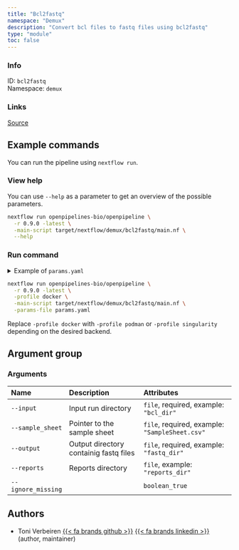 ```yaml
---
title: "Bcl2fastq"
namespace: "Demux"
description: "Convert bcl files to fastq files using bcl2fastq"
type: "module"
toc: false
---
```


::: {.column-margin}

### Info

ID: `bcl2fastq`  
Namespace: `demux`

### Links
[Source](https://github.com/openpipelines-bio/openpipeline/blob/0.9.0/./src/demux/bcl2fastq){.btn-action .btn-sm .btn-info .btn role="button"}

:::



## Example commands

You can run the pipeline using `nextflow run`.

### View help

You can use `--help` as a parameter to get an overview of the possible parameters.

```bash
nextflow run openpipelines-bio/openpipeline \
  -r 0.9.0 -latest \
  -main-script target/nextflow/demux/bcl2fastq/main.nf \
  --help
```

### Run command

<details>
<summary>Example of `params.yaml`</summary>
```yaml
# Arguments
input: # please fill in - example: "bcl_dir"
sample_sheet: # please fill in - example: "SampleSheet.csv"
# output: "$id.$key.output.output"
# reports: "$id.$key.reports.reports"
ignore_missing: false

# Nextflow input-output arguments
publish_dir: # please fill in - example: "output/"
# param_list: "my_params.yaml"
```
</details>

```bash
nextflow run openpipelines-bio/openpipeline \
  -r 0.9.0 -latest \
  -profile docker \
  -main-script target/nextflow/demux/bcl2fastq/main.nf \
  -params-file params.yaml
```

:::{.callout-note}
Replace `-profile docker` with `-profile podman` or `-profile singularity` depending on the desired backend.
:::

## Argument group

### Arguments

|Name               |Description                            |Attributes                                     |
|:------------------|:--------------------------------------|:----------------------------------------------|
|`--input`          |Input run directory                    |`file`, required, example: `"bcl_dir"`         |
|`--sample_sheet`   |Pointer to the sample sheet            |`file`, required, example: `"SampleSheet.csv"` |
|`--output`         |Output directory containig fastq files |`file`, required, example: `"fastq_dir"`       |
|`--reports`        |Reports directory                      |`file`, example: `"reports_dir"`               |
|`--ignore_missing` |                                       |`boolean_true`                                 |

## Authors


  * Toni Verbeiren [{{< fa brands github >}}](https://github.com/tverbeiren) [{{< fa brands linkedin >}}](https://linkedin.com/in/verbeiren) (author, maintainer)
